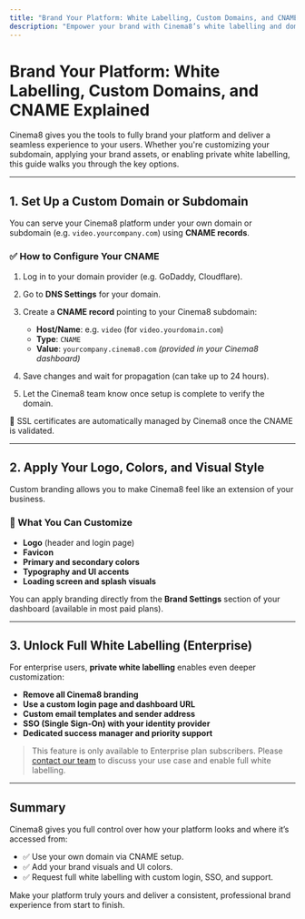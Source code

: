 ```yaml
---
title: "Brand Your Platform: White Labelling, Custom Domains, and CNAME Explained"
description: "Empower your brand with Cinema8’s white labelling and domain customisation features. Learn how to use CNAME records, apply your branding, and unlock private labelling for Enterprise accounts."
---
```



# Brand Your Platform: White Labelling, Custom Domains, and CNAME Explained

Cinema8 gives you the tools to fully brand your platform and deliver a seamless experience to your users. Whether you're customizing your subdomain, applying your brand assets, or enabling private white labelling, this guide walks you through the key options.

---

## 1. Set Up a Custom Domain or Subdomain

You can serve your Cinema8 platform under your own domain or subdomain (e.g. `video.yourcompany.com`) using **CNAME records**.

### ✅ How to Configure Your CNAME

1. Log in to your domain provider (e.g. GoDaddy, Cloudflare).
2. Go to **DNS Settings** for your domain.
3. Create a **CNAME record** pointing to your Cinema8 subdomain:
   - **Host/Name**: e.g. `video` (for `video.yourdomain.com`)
   - **Type**: `CNAME`
   - **Value**: `yourcompany.cinema8.com` *(provided in your Cinema8 dashboard)*

4. Save changes and wait for propagation (can take up to 24 hours).
5. Let the Cinema8 team know once setup is complete to verify the domain.

<Callout type="info">
🔐 SSL certificates are automatically managed by Cinema8 once the CNAME is validated.
</Callout>

---

## 2. Apply Your Logo, Colors, and Visual Style

Custom branding allows you to make Cinema8 feel like an extension of your business.

### 🎨 What You Can Customize

- **Logo** (header and login page)
- **Favicon**
- **Primary and secondary colors**
- **Typography and UI accents**
- **Loading screen and splash visuals**

You can apply branding directly from the **Brand Settings** section of your dashboard (available in most paid plans).

---

## 3. Unlock Full White Labelling (Enterprise)

For enterprise users, **private white labelling** enables even deeper customization:

- **Remove all Cinema8 branding**
- **Use a custom login page and dashboard URL**
- **Custom email templates and sender address**
- **SSO (Single Sign-On) with your identity provider**
- **Dedicated success manager and priority support**

> This feature is only available to Enterprise plan subscribers. Please [contact our team](https://cinema8.com/contact-us) to discuss your use case and enable full white labelling.

---

## Summary

Cinema8 gives you full control over how your platform looks and where it’s accessed from:

- ✅ Use your own domain via CNAME setup.
- ✅ Add your brand visuals and UI colors.
- ✅ Request full white labelling with custom login, SSO, and support.

Make your platform truly yours and deliver a consistent, professional brand experience from start to finish.

